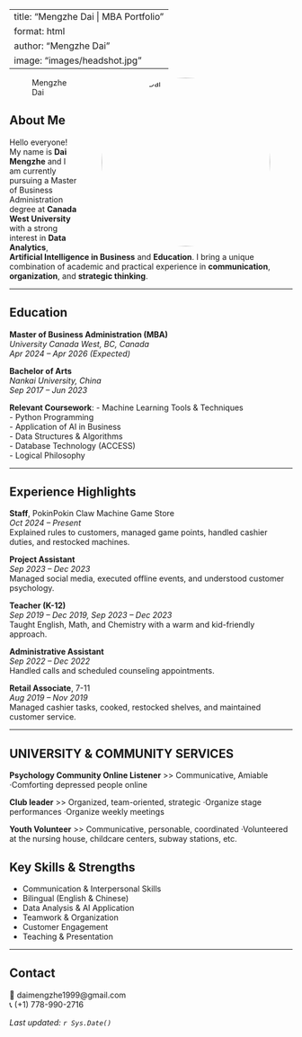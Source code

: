 
---
title: "Mengzhe Dai | MBA Portfolio"
format: html
author: "Mengzhe Dai"
image: "images/headshot.jpg"
---

![Mengzhe Dai](images/headshot.jpg){width=300px style="border-radius: 100%; float: right; margin-left: 40px;"}

## About Me

Hello everyone! My name is **Dai Mengzhe** and I am currently pursuing a Master of Business Administration degree at **Canada West University** with a strong interest in **Data Analytics**, **Artificial Intelligence in Business** and **Education**. I bring a unique combination of academic and practical experience in **communication**, **organization**, and **strategic thinking**.

---

## Education

**Master of Business Administration (MBA)**  
*University Canada West, BC, Canada*  
_Apr 2024 – Apr 2026 (Expected)_

**Bachelor of Arts**  
*Nankai University, China*  
_Sep 2017 – Jun 2023_

**Relevant Coursework**:
- Machine Learning Tools & Techniques  
- Python Programming  
- Application of AI in Business  
- Data Structures & Algorithms  
- Database Technology (ACCESS)  
- Logical Philosophy  

---

## Experience Highlights

**Staff**, PokinPokin Claw Machine Game Store  
_Oct 2024 – Present_  
Explained rules to customers, managed game points, handled cashier duties, and restocked machines.

**Project Assistant**  
_Sep 2023 – Dec 2023_  
Managed social media, executed offline events, and understood customer psychology.

**Teacher (K-12)**  
_Sep 2019 – Dec 2019, Sep 2023 – Dec 2023_  
Taught English, Math, and Chemistry with a warm and kid-friendly approach.

**Administrative Assistant**  
_Sep 2022 – Dec 2022_  
Handled calls and scheduled counseling appointments.

**Retail Associate**, 7-11  
_Aug 2019 – Nov 2019_  
Managed cashier tasks, cooked, restocked shelves, and maintained customer service.

---

## UNIVERSITY & COMMUNITY SERVICES

**Psychology Community Online Listener**
>> Communicative, Amiable
·Comforting depressed people online 

**Club leader**
>> Organized, team-oriented, strategic
·Organize stage performances		·Organize weekly meetings

**Youth Volunteer**
>> Communicative, personable, coordinated
·Volunteered at the nursing house, childcare centers, subway stations, etc.


## Key Skills & Strengths

- Communication & Interpersonal Skills  
- Bilingual (English & Chinese)  
- Data Analysis & AI Application  
- Teamwork & Organization  
- Customer Engagement  
- Teaching & Presentation

---

## Contact

📧 daimengzhe1999@gmail.com  
📞 (+1) 778-990-2716  

*Last updated: `r Sys.Date()`*
